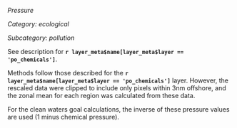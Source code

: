 *Pressure*

*Category: ecological*

*Subcategory: pollution*

See description for **`r layer_meta$name[layer_meta$layer == 'po_chemicals']`**.

Methods follow those described for the **`r layer_meta$name[layer_meta$layer == 'po_chemicals']`** layer.  However, the rescaled data were clipped to include only pixels within 3nm offshore, and the zonal mean for each region was calculated from these data.

For the clean waters goal calculations, the inverse of these pressure values are used (1 minus chemical pressure).
